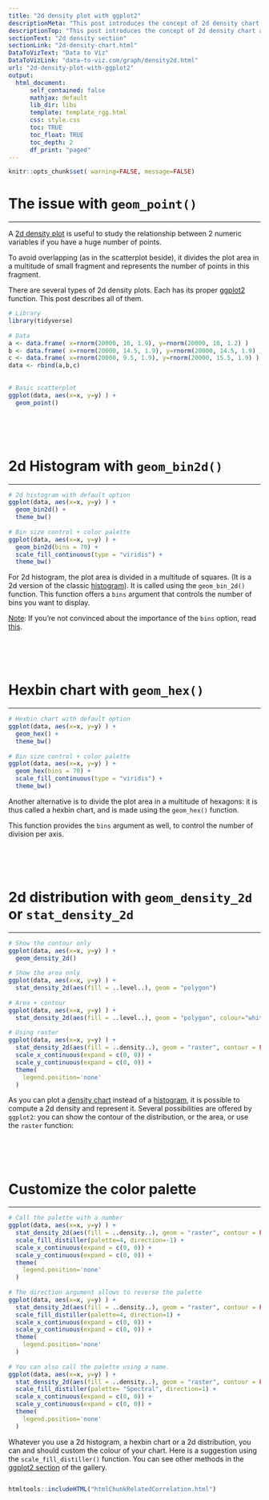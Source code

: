 ```yaml
---
title: "2d density plot with ggplot2"
descriptionMeta: "This post introduces the concept of 2d density chart and explains how to build it with R and ggplot2. 2d histograms, hexbin charts, 2d distributions and others are considered."
descriptionTop: "This post introduces the concept of 2d density chart and explains how to build it with R and ggplot2. 2d histograms, hexbin charts, 2d distributions and others are considered."
sectionText: "2d density section"
sectionLink: "2d-density-chart.html"
DataToVizText: "Data to Viz"
DataToVizLink: "data-to-viz.com/graph/density2d.html"
url: "2d-density-plot-with-ggplot2"
output:
  html_document:
      self_contained: false    
      mathjax: default
      lib_dir: libs
      template: template_rgg.html
      css: style.css
      toc: TRUE
      toc_float: TRUE
      toc_depth: 2
      df_print: "paged"
---
```



```r
knitr::opts_chunk$set( warning=FALSE, message=FALSE)
```

<div class="container">




# The issue with `geom_point()`
***


<div class = "row">

<div class = "col-md-6  col-sm-12 align-self-center">

A [2d density plot](2d-density-chart.html) is useful to study the relationship between 2 numeric variables if you have a huge number of points. 

To avoid overlapping (as in the scatterplot beside), it divides the plot area in a multitude of small fragment and represents the number of points in this fragment.

There are several types of 2d density plots. Each has its proper [ggplot2](ggplot2.html) function. This post describes all of them.

</div>


<div class = "col-md-6  col-sm-12">

```r
# Library
library(tidyverse)
 
# Data
a <- data.frame( x=rnorm(20000, 10, 1.9), y=rnorm(20000, 10, 1.2) )
b <- data.frame( x=rnorm(20000, 14.5, 1.9), y=rnorm(20000, 14.5, 1.9) )
c <- data.frame( x=rnorm(20000, 9.5, 1.9), y=rnorm(20000, 15.5, 1.9) )
data <- rbind(a,b,c)
 
 
# Basic scatterplot
ggplot(data, aes(x=x, y=y) ) +
  geom_point()
```
</div>
</div>



```r
```










<br><br>



# 2d Histogram with `geom_bin2d()` {#hist}
***

```r
# 2d histogram with default option
ggplot(data, aes(x=x, y=y) ) +
  geom_bin2d() +
  theme_bw()
 
# Bin size control + color palette
ggplot(data, aes(x=x, y=y) ) +
  geom_bin2d(bins = 70) +
  scale_fill_continuous(type = "viridis") +
  theme_bw()
```

<div class = "row">

<div class = "col-md-6  col-sm-12 align-self-center">

For 2d histogram, the plot area is divided in a multitude of squares. (It is a 2d version of the classic [histogram](histogram.html)). It is called using the `geom_bin_2d()` function. This function offers a `bins` argument that controls the number of bins you want to display.

<u>Note</u>: If you're not convinced about the importance of the `bins` option, read [this](https://www.data-to-viz.com/caveat/bin_size.html).

</div>


<div class = "col-md-6  col-sm-12">


```r
```



</div></div>




<br><br>


# Hexbin chart with `geom_hex()` {#hex}
***

```r
# Hexbin chart with default option
ggplot(data, aes(x=x, y=y) ) +
  geom_hex() +
  theme_bw()
 
# Bin size control + color palette
ggplot(data, aes(x=x, y=y) ) +
  geom_hex(bins = 70) +
  scale_fill_continuous(type = "viridis") +
  theme_bw()
```

<div class = "row">

<div class = "col-md-6  col-sm-12 align-self-center">

Another alternative is to divide the plot area in a multitude of hexagons: it is thus called a hexbin chart, and is made using the `geom_hex()` function. 

This function provides the `bins` argument as well, to control the number of division per axis.

</div>


<div class = "col-md-6  col-sm-12">


```r
```

</div>
</div>










<br><br>



# 2d distribution with `geom_density_2d` or `stat_density_2d`  {#distr}
***

```r
# Show the contour only
ggplot(data, aes(x=x, y=y) ) +
  geom_density_2d()
 
# Show the area only
ggplot(data, aes(x=x, y=y) ) +
  stat_density_2d(aes(fill = ..level..), geom = "polygon")
 
# Area + contour
ggplot(data, aes(x=x, y=y) ) +
  stat_density_2d(aes(fill = ..level..), geom = "polygon", colour="white")
 
# Using raster
ggplot(data, aes(x=x, y=y) ) +
  stat_density_2d(aes(fill = ..density..), geom = "raster", contour = FALSE) +
  scale_x_continuous(expand = c(0, 0)) +
  scale_y_continuous(expand = c(0, 0)) +
  theme(
    legend.position='none'
  )
```


As you can plot a [density chart](density.html) instead of a [histogram](histogram.html), it is possible to compute a 2d density and represent it. Several possibilities are offered by `ggplot2`: you can show the contour of the distribution, or the area, or use the `raster` function:


```r
```









<br><br>


# Customize the color palette
***

```r
# Call the palette with a number
ggplot(data, aes(x=x, y=y) ) +
  stat_density_2d(aes(fill = ..density..), geom = "raster", contour = FALSE) +
  scale_fill_distiller(palette=4, direction=-1) +
  scale_x_continuous(expand = c(0, 0)) +
  scale_y_continuous(expand = c(0, 0)) +
  theme(
    legend.position='none'
  )
 
# The direction argument allows to reverse the palette
ggplot(data, aes(x=x, y=y) ) +
  stat_density_2d(aes(fill = ..density..), geom = "raster", contour = FALSE) +
  scale_fill_distiller(palette=4, direction=1) +
  scale_x_continuous(expand = c(0, 0)) +
  scale_y_continuous(expand = c(0, 0)) +
  theme(
    legend.position='none'
  )
 
# You can also call the palette using a name.
ggplot(data, aes(x=x, y=y) ) +
  stat_density_2d(aes(fill = ..density..), geom = "raster", contour = FALSE) +
  scale_fill_distiller(palette= "Spectral", direction=1) +
  scale_x_continuous(expand = c(0, 0)) +
  scale_y_continuous(expand = c(0, 0)) +
  theme(
    legend.position='none'
  )
```

Whatever you use a 2d histogram, a hexbin chart or a 2d distribution, you can and should custom the colour of your chart. Here is a suggestion using the `scale_fill_distiller()` function. You can see other methods in the [ggplot2 section](ggplot2.html) of the gallery.

```r
```










<!-- Close container -->
</div>




```r
htmltools::includeHTML("htmlChunkRelatedCorrelation.html")
```

